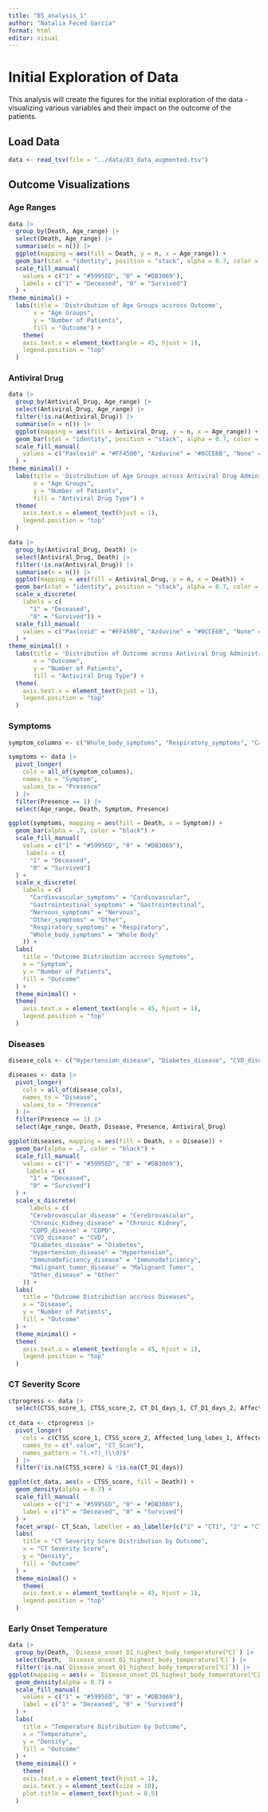 ```yaml
---
title: "05_analysis_1"
author: "Natalia Feced Garcia"
format: html
editor: visual
---
```


# Initial Exploration of Data

This analysis will create the figures for the initial exploration of the data - visualizing various variables and their impact on the outcome of the patients.

## Load Data

```r
data <- read_tsv(file = "../data/03_data_augmented.tsv")
```

## Outcome Visualizations

### Age Ranges

```r
data |> 
  group_by(Death, Age_range) |>
  select(Death, Age_range) |>
  summarise(n = n()) |>
  ggplot(mapping = aes(fill = Death, y = n, x = Age_range)) +
  geom_bar(stat = "identity", position = "stack", alpha = 0.7, color = "black") +
  scale_fill_manual(
    values = c("1" = "#5995ED", "0" = "#DB3069"),
    labels = c("1" = "Deceased", "0" = "Survived")
  ) +
theme_minimal() +
  labs(title = 'Distribution of Age Groups accross Outcome',
       x = "Age Groups",
       y = "Number of Patients",
       fill = "Outcome") +
    theme(
    axis.text.x = element_text(angle = 45, hjust = 1),
    legend.position = "top"
  )
```

### Antiviral Drug

```r
data |> 
  group_by(Antiviral_Drug, Age_range) |>
  select(Antiviral_Drug, Age_range) |>
  filter(!is.na(Antiviral_Drug)) |>
  summarise(n = n()) |>
  ggplot(mapping = aes(fill = Antiviral_Drug, y = n, x = Age_range)) +
  geom_bar(stat = "identity", position = "stack", alpha = 0.7, color = "black") +
  scale_fill_manual(
    values = c("Paxlovid" = "#FF4500", "Azduvine" = "#0CCE6B", "None" = "#FFAD05"),
  ) +
theme_minimal() +
  labs(title = 'Distribution of Age Groups across Antiviral Drug Administrations',
       x = "Age Groups",
       y = "Number of Patients",
       fill = "Antiviral Drug Type") +
  theme(
    axis.text.x = element_text(hjust = 1),
    legend.position = "top"
  )

data |> 
  group_by(Antiviral_Drug, Death) |>
  select(Antiviral_Drug, Death) |>
  filter(!is.na(Antiviral_Drug)) |>
  summarise(n = n()) |>
  ggplot(mapping = aes(fill = Antiviral_Drug, y = n, x = Death)) +
  geom_bar(stat = "identity", position = "stack", alpha = 0.7, color = "black") +
  scale_x_discrete(
    labels = c(
      "1" = "Deceased",
      "0" = "Survived")) +
  scale_fill_manual(
    values = c("Paxlovid" = "#FF4500", "Azduvine" = "#0CCE6B", "None" = "#FFAD05"),
  ) +
theme_minimal() +
  labs(title = 'Distribution of Outcome across Antiviral Drug Administrations',
       x = "Outcome",
       y = "Number of Patients",
       fill = "Antiviral Drug Type") +
  theme(
    axis.text.x = element_text(hjust = 1),
    legend.position = "top"
  )

```

### Symptoms

```r
symptom_columns <- c("Whole_body_symptoms", "Respiratory_symptoms", "Cardiovascular_symptoms", "Other_symptoms", "Nervous_symptoms", "Gastrointestinal_symptoms")

symptoms <- data |>
  pivot_longer(
    cols = all_of(symptom_columns),
    names_to = "Symptom",
    values_to = "Presence"
  ) |>
  filter(Presence == 1) |>
  select(Age_range, Death, Symptom, Presence) 

ggplot(symptoms, mapping = aes(fill = Death, x = Symptom)) +
  geom_bar(alpha = .7, color = "black") +
  scale_fill_manual(
    values = c("1" = "#5995ED", "0" = "#DB3069"),
     labels = c(
      "1" = "Deceased",
      "0" = "Survived")
  ) +
  scale_x_discrete(
    labels = c(
      "Cardiovascular_symptoms" = "Cardiovascular",
      "Gastrointestinal_symptoms" = "Gastrointestinal",
      "Nervous_symptoms" = "Nervous",
      "Other_symptoms" = "Other",
      "Respiratory_symptoms" = "Respiratory",
      "Whole_body_symptoms" = "Whole Body"
    )) +
  labs(
    title = "Outcome Distribution accross Symptoms",
    x = "Symptom",
    y = "Number of Patients",
    fill = "Outcome"
  ) +
  theme_minimal() +
  theme(
    axis.text.x = element_text(angle = 45, hjust = 1),
    legend.position = "top"
  )
```

### Diseases

```r
disease_cols <- c("Hypertension_disease", "Diabetes_disease", "CVD_disease", "COPD_disease", "Cerebrovascular_disease", "Chronic_Kidney_disease", "Malignant_tumor_disease", "Immunodeficiency_disease", "Other_disease")

diseases <- data |>
  pivot_longer(
    cols = all_of(disease_cols),
    names_to = "Disease",
    values_to = "Presence"
  ) |>
  filter(Presence == 1) |>
  select(Age_range, Death, Disease, Presence, Antiviral_Drug) 

ggplot(diseases, mapping = aes(fill = Death, x = Disease)) +
  geom_bar(alpha = .7, color = "black") +
  scale_fill_manual(
    values = c("1" = "#5995ED", "0" = "#DB3069"),
     labels = c(
      "1" = "Deceased",
      "0" = "Survived")
  ) +
  scale_x_discrete(
      labels = c(
      "Cerebrovascular_disease" = "Cerebrovascular",
      "Chronic_Kidney_disease" = "Chronic Kidney",
      "COPD_disease" = "COPD",
      "CVD_disease" = "CVD",
      "Diabetes_disease" = "Diabetes",
      "Hypertension_disease" = "Hypertension",
      "Immunodeficiency_disease" = "Immunodeficiency",
      "Malignant_tumor_disease" = "Malignant Tumor",
      "Other_disease" = "Other"
    )) +
  labs(
    title = "Outcome Distribution accross Diseases",
    x = "Disease",
    y = "Number of Patients",
    fill = "Outcome"
  ) +
  theme_minimal() +
  theme(
    axis.text.x = element_text(angle = 45, hjust = 1),
    legend.position = "top"
  )
```

### CT Severity Score

```r
ctprogress <- data |>
  select(CTSS_score_1, CTSS_score_2, CT_D1_days_1, CT_D1_days_2, Affected_lung_lobes_1, Affected_lung_lobes_2, Death)
  
ct_data <- ctprogress |>
  pivot_longer(
    cols = c(CTSS_score_1, CTSS_score_2, Affected_lung_lobes_1, Affected_lung_lobes_2, CT_D1_days_1, CT_D1_days_2),
    names_to = c(".value", "CT_Scan"),
    names_pattern = "(.+?)_(\\d)$"
  ) |>
  filter(!is.na(CTSS_score) & !is.na(CT_D1_days))

ggplot(ct_data, aes(x = CTSS_score, fill = Death)) +
  geom_density(alpha = 0.7) +
  scale_fill_manual(
    values = c("1" = "#5995ED", "0" = "#DB3069"),
    label = c("1" = "Deceased", "0" = "Survived")
  ) +
  facet_wrap(~ CT_Scan, labeller = as_labeller(c("1" = "CT1", "2" = "CT2"))) +
  labs(
    title = "CT Severity Score Distribution by Outcome",
    x = "CT Severity Score",
    y = "Density",
    fill = "Outcome"
  ) +
  theme_minimal() +
    theme(
    axis.text.x = element_text(angle = 45, hjust = 1),
    legend.position = "top"
  )
```

### Early Onset Temperature

```r
data |>
  group_by(Death, `Disease_onset_D1_highest_body_temperature[℃]`) |>
  select(Death, `Disease_onset_D1_highest_body_temperature[℃]`) |>
  filter(!is.na(`Disease_onset_D1_highest_body_temperature[℃]`)) |>
ggplot(mapping = aes(x = `Disease_onset_D1_highest_body_temperature[℃]`, fill = Death)) +
  geom_density(alpha = 0.7) +
  scale_fill_manual(
    values = c("1" = "#5995ED", "0" = "#DB3069"),
    label = c("1" = "Deceased", "0" = "Survived")
  ) +
  labs(
    title = "Temperature Distribution by Outcome",
    x = "Temperature",
    y = "Density",
    fill = "Outcome"
  ) +
  theme_minimal() +
    theme(
    axis.text.x = element_text(hjust = 1),
    axis.text.y = element_text(size = 10),
    plot.title = element_text(hjust = 0.5)
  )
```
